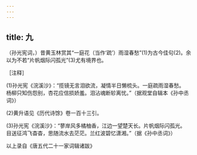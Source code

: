 ```yaml
---
---
---
```

title: 九
---




（孙光宪词，）昔黄玉林赏其“一庭花（当作‘疏’）雨湿春愁”(1)为古今佳句(2)。余以为不若“片帆烟际闪孤光”(3)尤有境界也。

［注释］

(1)孙光宪《浣溪沙》：“揽镜无言泪欲流，凝情半日懒梳头。一庭疏雨湿春愁。　　杨柳只知伤怨别，杏花应信损娇羞。泪沾魂断轸离忧。”（据观堂自辑本《孙中丞词》）

(2)黄升语见《历代诗馀》卷一百十三引。

(3)孙光宪《浣溪沙》：“蓼岸风多橘柚香，江边一望楚天长。片帆烟际闪孤光。　　目送征鸿飞杳杳，思随流水去茫茫。兰红波碧忆潇湘。”（据《孙中丞词》）

以上录自《唐五代二十一家词辑诸跋》